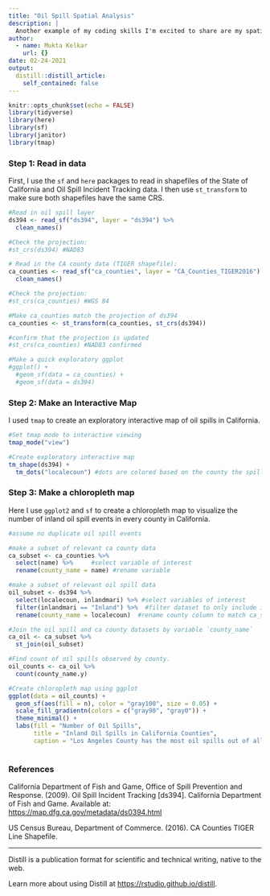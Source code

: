 ```yaml
---
title: "Oil Spill Spatial Analysis"
description: |
  Another example of my coding skills I'm excited to share are my spatial maping skills using shapefiles. The following is also an assignment from my advanced data analysis course.
author:
  - name: Mukta Kelkar
    url: {}
date: 02-24-2021
output:
  distill::distill_article:
    self_contained: false
---
```



```r
knitr::opts_chunk$set(echo = FALSE)
library(tidyverse)
library(here)
library(sf)
library(janitor)
library(tmap)
```

### Step 1: Read in data

First, I use the `sf` and `here` packages to read in shapefiles of the State of California and Oil Spill Incident Tracking data. I then use `st_transform` to make sure both shapefiles have the same CRS. 

```r
#Read in oil spill layer
ds394 <- read_sf("ds394", layer = "ds394") %>% 
  clean_names()

#Check the projection:
#st_crs(ds394) #NAD83

# Read in the CA county data (TIGER shapefile):
ca_counties <- read_sf("ca_counties", layer = "CA_Counties_TIGER2016") %>% 
  clean_names()

#Check the projection:
#st_crs(ca_counties) #WGS 84

#Make ca_counties match the projection of ds394
ca_counties <- st_transform(ca_counties, st_crs(ds394))

#confirm that the projection is updated
#st_crs(ca_counties) #NAD83 confirmed

#Make a quick exploratory ggplot
#ggplot() +
  #geom_sf(data = ca_counties) +
  #geom_sf(data = ds394)
```

### Step 2: Make an Interactive Map

I used `tmap` to create an exploratory interactive map of oil spills in California.

```r
#Set tmap mode to interactive viewing
tmap_mode("view")

#Create exploratory interactive map
tm_shape(ds394) +
  tm_dots("localecoun") #dots are colored based on the county the spill occured in
```

### Step 3: Make a chloropleth map

Here I use `ggplot2` and `sf` to create a chloropleth map to visualize the number of inland oil spill events in every county in California.

```r
#assume no duplicate oil spill events

#make a subset of relevant ca county data
ca_subset <- ca_counties %>% 
  select(name) %>%     #select variable of interest
  rename(county_name = name) #rename variable

#make a subset of relevant oil spill data
oil_subset <- ds394 %>% 
  select(localecoun, inlandmari) %>% #select variables of interest
  filter(inlandmari == "Inland") %>%  #filter dataset to only include inland observations
  rename(county_name = localecoun)  #rename county column to match ca_subset

#Join the oil spill and ca county datasets by variable `county_name`
ca_oil <- ca_subset %>% 
  st_join(oil_subset)

#Find count of oil spills observed by county. 
oil_counts <- ca_oil %>% 
  count(county_name.y)

#Create chloropleth map using ggplot
ggplot(data = oil_counts) +
  geom_sf(aes(fill = n), color = "gray100", size = 0.05) +
  scale_fill_gradientn(colors = c("gray90", "gray0")) +
  theme_minimal() +
  labs(fill = "Number of Oil Spills",
       title = "Inland Oil Spills in California Counties",
       caption = "Los Angeles County has the most oil spills out of all the CA Counties.")
  
```

### References

California Department of Fish and Game, Office of Spill Prevention and Response. (2009). Oil Spill Incident Tracking [ds394]. California Department of Fish and Game. Available at: [https://map.dfg.ca.gov/metadata/ds0394.html](https://map.dfg.ca.gov/metadata/ds0394.html)   

US Census Bureau, Department of Commerce. (2016). CA Counties TIGER Line Shapefile.


---

Distill is a publication format for scientific and technical writing, native to the web.

Learn more about using Distill at <https://rstudio.github.io/distill>.



